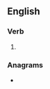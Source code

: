 ==English==

===Verb===
{{head|en|verb form}}

# {{en-past of|importune}}

===Anagrams===
* {{anagrams|en|unimported}}